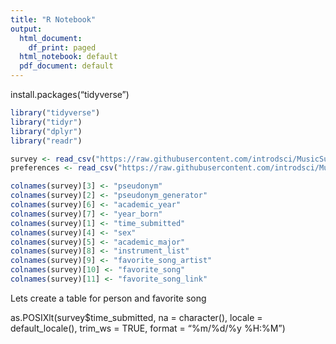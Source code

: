 ```yaml
---
title: "R Notebook"
output:
  html_document:
    df_print: paged
  html_notebook: default
  pdf_document: default
---
```



install.packages("tidyverse")
```r
library("tidyverse")
library("tidyr")
library("dplyr")
library("readr")
```

```r
survey <- read_csv("https://raw.githubusercontent.com/introdsci/MusicSurvey/master/music-survey.csv")
preferences <- read_csv("https://raw.githubusercontent.com/introdsci/MusicSurvey/master/preferences-survey.csv")
```
```r
colnames(survey)[3] <- "pseudonym"
colnames(survey)[2] <- "pseudonym_generator"
colnames(survey)[6] <- "academic_year"
colnames(survey)[7] <- "year_born"
colnames(survey)[1] <- "time_submitted"
colnames(survey)[4] <- "sex"
colnames(survey)[5] <- "academic_major"
colnames(survey)[8] <- "instrument_list"
colnames(survey)[9] <- "favorite_song_artist"
colnames(survey)[10] <- "favorite_song"
colnames(survey)[11] <- "favorite_song_link"
```

Lets create a table for person and favorite song

as.POSIXlt(survey$time_submitted, na = character(), locale = default_locale(), trim_ws = TRUE, format = "%m/%d/%y %H:%M")

